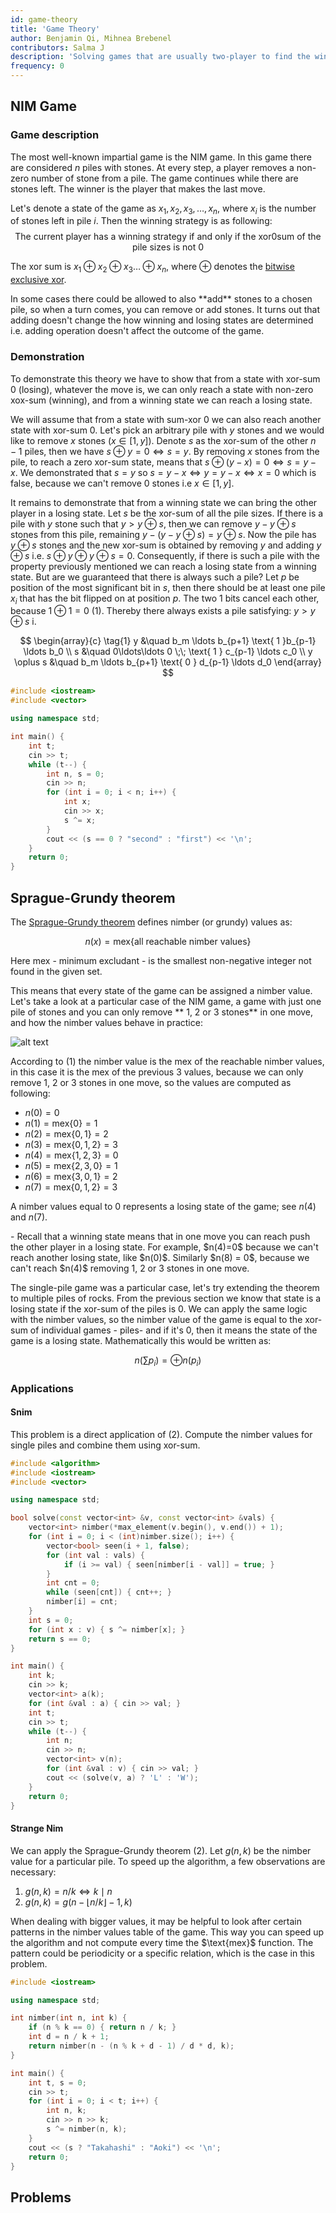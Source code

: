 ```yaml
---
id: game-theory
title: 'Game Theory'
author: Benjamin Qi, Mihnea Brebenel
contributors: Salma J
description: 'Solving games that are usually two-player to find the winner.'
frequency: 0
---
```


<Resources>
    <Resource
    	source="TopCoder"
    	title="Algorithm Games"
    	url="https://www.topcoder.com/community/data-science/data-science-tutorials/algorithm-games/"
    	starred
    />
    <Resource
    	source="John H. Conway"
    	title="On Algorithms and Games"
    	url="https://sites.math.rutgers.edu/~zeilberg/EM13/onag1.pdf"
    	starred
    />
    <Resource
    	source="E. R. Berlekamp"
    	title="Winning Ways for Your Mathematical Plays"
    	url="https://bobson.ludost.net/copycrime/Winning%20Ways%202nd%20Edition/Winning.Ways.for.Your.Mathematical.Plays.V3--1568811438.pdf"
    	starred
    />
    <Resource
    	source="CP-algorithms"
    	title="Games on Graphs"
    	url="https://cp-algorithms.com/game_theory/games_on_graphs.html"
    />
    <Resource
    	source="CP-algorithms"
    	title="Sprague-Grundy Theorem & Nim"
    	url="https://cp-algorithms.com/game_theory/sprague-grundy-nim.html"
    />
</Resources>

## NIM Game

<FocusProblem problem="nim" />

### Game description

The most well-known impartial game is the NIM game. In this game there are considered $n$ piles with stones. At every step, a player removes a non-zero number of stone from a pile.
The game continues while there are stones left. The winner is the player that makes the last move.

Let's denote a state of the game as ${x_1, x_2, x_3, \ldots, x_n}$, where $x_i$ is the number of stones left in pile $i$. Then the winning strategy is as following:
$$
\text{The current player has a winning strategy if and only if the xor0sum of the pile sizes is not } 0
$$

The xor sum is $x_1 \oplus x_2 \oplus x_3 \ldots \oplus x_n$, where $\oplus$ denotes the [bitwise exclusive xor](/adv/xor-basis).

<Info title="NIM game with increases">
In some cases there could be allowed to also **add** stones to a chosen pile, so when a turn comes, you can remove or add stones. It turns out that adding doesn't change the how winning and losing states are determined i.e. adding operation doesn't affect the outcome of the game.
</Info>


### Demonstration

To demonstrate this theory we have to show that from a state with xor-sum $0$ (losing), whatever the move is, we can only reach a state with non-zero xox-sum (winning), and from a winning state we can reach a losing state.

We will assume that from a state with sum-xor $0$ we can also reach another state with xor-sum $0$. Let's pick an arbitrary pile with $y$ stones and we would like to remove $x$ stones ($x \in [1, y]$).
Denote $s$ as the xor-sum of the other $n-1$ piles, then we have $s \oplus y = 0 \iff s = y$. By removing $x$ stones from the pile, to reach a zero xor-sum state, means that $s \oplus (y - x) = 0 \iff s = y - x$. We demonstrated that $s = y$ so $s = y - x \iff y = y - x \iff x = 0$ which is false, because we can't remove $0$ stones i.e $x \in [1,y]$.

It remains to demonstrate that from a winning state we can bring the other player in a losing state. Let $s$ be the xor-sum of all the pile sizes. If there is a pile with $y$ stone such that $y \gt y \oplus s$, then we can remove $y - y \oplus s$ stones from this pile, remaining $y - (y - y \oplus s) = y \oplus s$. Now the pile has $y \oplus s$ stones and the new xor-sum is obtained by removing $y$ and adding $y \oplus s$ i.e. $s \oplus y \oplus y \oplus s = 0$. Consequently, if there is such a pile with the property previously mentioned we can reach a losing state from a winning state. But are we guaranteed that there is always such a pile? Let $p$ be position of the most significant bit in $s$, then there should be at least one pile $x_i$ that has the bit flipped on at position $p$. The two $1$ bits cancel each other, because $1 \oplus 1 = 0$ (1). Thereby there always exists a pile satisfying: $y > y \oplus s$ i.

$$
\begin{array}{c}	\tag{1}
	y &\quad 	b_m \ldots b_{p+1} \text{ 1 }b_{p-1} \ldots b_0 \\
	s &\quad  	0\ldots\ldots 0 \;\; \text{ 1 } c_{p-1} \ldots c_0 \\
	y \oplus s &\quad  b_m \ldots b_{p+1} \text{ 0 } d_{p-1} \ldots d_0
\end{array}
$$

<LanguageSection>
<CPPSection>

```cpp
#include <iostream>
#include <vector>

using namespace std;

int main() {
	int t;
	cin >> t;
	while (t--) {
		int n, s = 0;
		cin >> n;
		for (int i = 0; i < n; i++) {
			int x;
			cin >> x;
			s ^= x;
		}
		cout << (s == 0 ? "second" : "first") << '\n';
	}
	return 0;
}
```

</CPPSection>
</LanguageSection>

## Sprague-Grundy theorem

<Resources>
	<Resource
		source="CP Algorithms"
		title="Sprague-Grundy theorem. NIM"
		url="https://cp-algorithms.com/game_theory/sprague-grundy-nim.html"	/>
	<Resource
		source="Youtube"
		title="Sprague-Grundy-Theorem"
		url="https://www.youtube.com/watch?v=GRlGknQEOW8"
		starred
	/>
</Resources>

The [Sprague-Grundy theorem](https://en.wikipedia.org/wiki/Sprague%E2%80%93Grundy_theorem) defines nimber (or grundy) values as:

$$
\tag{1}
n(x) = \text{mex}\{\text{all reachable nimber values}\}
$$

Here $\text{mex}$ - minimum excludant - is the smallest non-negative integer not found in the given set.

This means that every state of the game can be assigned a nimber value. Let's take a look at a particular case of the NIM game, a game with just one pile of stones and you can only remove ** 1, 2 or 3 stones** in one move, and how the nimber values behave in practice:

![alt text](./assets/nim.png)

According to $(1)$ the nimber value is the $\text{mex}$ of the reachable nimber values, in this case it is the $\text{mex}$ of the previous $3$ values, because we can only remove 1, 2 or 3 stones in one move, so the values are computed as following:

- $n(0) = 0$
- $n(1) = \text{mex}\{0\} = 1$
- $n(2) = \text{mex}\{0, 1\} = 2$
- $n(3) = \text{mex}\{0, 1, 2\} = 3$
- $n(4) = \text{mex}\{1, 2, 3\} = 0$
- $n(5) = \text{mex}\{2, 3, 0\} = 1$
- $n(6) = \text{mex}\{3, 0, 1\} = 2$
- $n(7) = \text{mex}\{0, 1, 2\} = 3$

A nimber values equal to $0$ represents a losing state of the game; see $n(4)$ and $n(7)$.

<Spoiler title="Demonstration">
- Recall that a winning state means that in one move you can reach push the other player in a losing state. For example, $n(4)=0$ because we can't reach another losing state, like $n(0)$. Similarly $n(8) = 0$, because we can't reach $n(4)$ removing 1, 2 or 3 stones in one move.
</Spoiler>

The single-pile game was a particular case, let's try extending the theorem to multiple piles of rocks. From the previous section we know that state is a losing state if the xor-sum of the piles is $0$. We can apply the same logic with the nimber values, so the nimber value of the game is equal to the xor-sum of individual games - piles- and if it's $0$, then it means the state of the game is a losing state. Mathematically this would be written as:

$$
\tag{2}
n(\sum{p_i})=\oplus n(p_i)
$$

###

### Applications

#### Snim

<FocusProblem problem="snim" />

This problem is a direct application of $(2)$. Compute the nimber values for single piles and combine them using xor-sum.

<LanguageSection>
<CPPSection>

```cpp
#include <algorithm>
#include <iostream>
#include <vector>

using namespace std;

bool solve(const vector<int> &v, const vector<int> &vals) {
	vector<int> nimber(*max_element(v.begin(), v.end()) + 1);
	for (int i = 0; i < (int)nimber.size(); i++) {
		vector<bool> seen(i + 1, false);
		for (int val : vals) {
			if (i >= val) { seen[nimber[i - val]] = true; }
		}
		int cnt = 0;
		while (seen[cnt]) { cnt++; }
		nimber[i] = cnt;
	}
	int s = 0;
	for (int x : v) { s ^= nimber[x]; }
	return s == 0;
}

int main() {
	int k;
	cin >> k;
	vector<int> a(k);
	for (int &val : a) { cin >> val; }
	int t;
	cin >> t;
	while (t--) {
		int n;
		cin >> n;
		vector<int> v(n);
		for (int &val : v) { cin >> val; }
		cout << (solve(v, a) ? 'L' : 'W');
	}
	return 0;
}
```

</CPPSection>
</LanguageSection>

#### Strange Nim

<FocusProblem problem="strange-nim" />

We can apply the Sprague-Grundy theorem $(2)$. Let $g(n,k)$ be the nimber value for a particular pile. To speed up the algorithm, a few observations are necessary:
1. $g(n, k) = n/k \iff k \mid n$
2. $g(n, k) = g(n - \lfloor n/k \rfloor - 1, k)$

<Info title="Pattern in nimber values">
When dealing with bigger values, it may be helpful to look after certain patterns in the nimber values table of the game. This way you can speed up the algorithm and not compute every time the $\text{mex}$ function. The pattern could be periodicity or a specific relation, which is the case in this problem.
</Info>

<LanguageSection>
<CPPSection>

```cpp
#include <iostream>

using namespace std;

int nimber(int n, int k) {
	if (n % k == 0) { return n / k; }
	int d = n / k + 1;
	return nimber(n - (n % k + d - 1) / d * d, k);
}

int main() {
	int t, s = 0;
	cin >> t;
	for (int i = 0; i < t; i++) {
		int n, k;
		cin >> n >> k;
		s ^= nimber(n, k);
	}
	cout << (s ? "Takahashi" : "Aoki") << '\n';
	return 0;
}
```

</CPPSection>
</LanguageSection>

## Problems

<Problems problems="general" />
